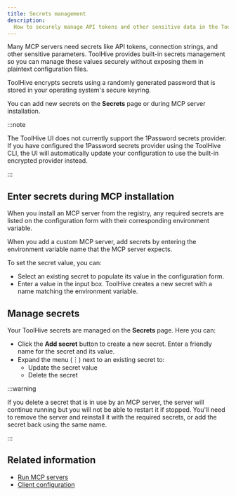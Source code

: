 ```yaml
---
title: Secrets management
description:
  How to securely manage API tokens and other sensitive data in the ToolHive UI.
---
```


Many MCP servers need secrets like API tokens, connection strings, and other
sensitive parameters. ToolHive provides built-in secrets management so you can
manage these values securely without exposing them in plaintext configuration
files.

ToolHive encrypts secrets using a randomly generated password that is stored in
your operating system's secure keyring.

You can add new secrets on the **Secrets** page or during MCP server
installation.

:::note

The ToolHive UI does not currently support the 1Password secrets provider. If
you have configured the 1Password secrets provider using the ToolHive CLI, the
UI will automatically update your configuration to use the built-in encrypted
provider instead.

:::

## Enter secrets during MCP installation

When you install an MCP server from the registry, any required secrets are
listed on the configuration form with their corresponding environment variable.

When you add a custom MCP server, add secrets by entering the environment
variable name that the MCP server expects.

To set the secret value, you can:

- Select an existing secret to populate its value in the configuration form.
- Enter a value in the input box. ToolHive creates a new secret with a name
  matching the environment variable.

## Manage secrets

Your ToolHive secrets are managed on the **Secrets** page. Here you can:

- Click the **Add secret** button to create a new secret. Enter a friendly name
  for the secret and its value.
- Expand the menu (︙) next to an existing secret to:
  - Update the secret value
  - Delete the secret

:::warning

If you delete a secret that is in use by an MCP server, the server will continue
running but you will not be able to restart it if stopped. You'll need to remove
the server and reinstall it with the required secrets, or add the secret back
using the same name.

:::

## Related information

- [Run MCP servers](./run-mcp-servers.mdx)
- [Client configuration](./client-configuration.mdx)
